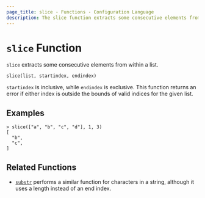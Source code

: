 ```yaml
---
page_title: slice - Functions - Configuration Language
description: The slice function extracts some consecutive elements from within a list.
---
```


# `slice` Function

`slice` extracts some consecutive elements from within a list.

```hcl
slice(list, startindex, endindex)
```

`startindex` is inclusive, while `endindex` is exclusive. This function returns
an error if either index is outside the bounds of valid indices for the given
list.

## Examples

```
> slice(["a", "b", "c", "d"], 1, 3)
[
  "b",
  "c",
]
```

## Related Functions

* [`substr`](/language/functions/substr) performs a similar function for characters in a
  string, although it uses a length instead of an end index.
